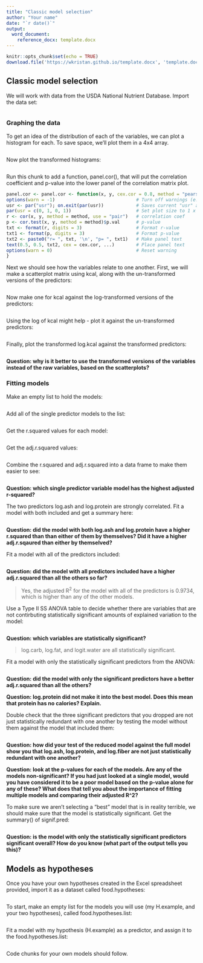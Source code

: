 ```yaml
---
title: "Classic model selection"
author: "Your name"
date: "`r date()`"
output: 
  word_document:
    reference_docx: template.docx
---
```


```r
knitr::opts_chunk$set(echo = TRUE)
download.file('https://wkristan.github.io/template.docx', 'template.docx', mode = 'wb')
```

## Classic model selection

We will work with data from the USDA National Nutrient Database. Import the data set:

```r



```

### Graphing the data

To get an idea of the distribution of each of the variables, we can plot a histogram for each. To save space, we'll plot them in a 4x4 array.

```r



```


Now plot the transformed histograms:

```r



```

Run this chunk to add a function, panel.cor(), that will put the correlation coefficient and p-value into the lower panel of the correlation matrix plot.

```r

panel.cor <- panel.cor <- function(x, y, cex.cor = 0.8, method = "pearson", ...) {
options(warn = -1)                              # Turn off warnings (e.g. tied ranks)
usr <- par("usr"); on.exit(par(usr))            # Saves current "usr" and resets on exit
par(usr = c(0, 1, 0, 1))                        # Set plot size to 1 x 1
r <- cor(x, y, method = method, use = "pair")   # correlation coef
p <- cor.test(x, y, method = method)$p.val      # p-value
txt <- format(r, digits = 3)                    # Format r-value
txt1 <- format(p, digits = 3)                   # Format p-value
txt2 <- paste0("r= ", txt, '\n', "p= ", txt1)   # Make panel text
text(0.5, 0.5, txt2, cex = cex.cor, ...)        # Place panel text
options(warn = 0)                               # Reset warning
}

```

Next we should see how the variables relate to one another. First, we will make a scatterplot matrix using kcal, along with the un-transformed versions of the predictors:

```r



```

Now make one for kcal against the log-transformed versions of the predictors:

```r



```

Using the log of kcal might help - plot it against the un-transformed predictors:

```r



```

Finally, plot the transformed log.kcal against the transformed predictors:

```r



```

**Question: why is it better to use the transformed versions of the variables instead of the raw variables, based on the scatterplots?**

> 

### Fitting models

Make an empty list to hold the models:

```r



```

Add all of the single predictor models to the list:

```r



```

Get the r.squared values for each model:

```r



```

Get the adj.r.squared values:

```r



```

Combine the r.squared and adj.r.squared into a data frame to make them easier to see:

```r



```


**Question: which single predictor variable model has the highest adjusted r-squared?**

> 

The two predictors log.ash and log.protein are strongly correlated. Fit a model with both included and get a summary here:

```r



```

**Question: did the model with both log.ash and log.protein have a higher r.squared than than either of them by themselves? Did it have a higher adj.r.sqaured than either by themselved?**

> 

Fit a model with all of the predictors included:

```r



```

**Question: did the model with all predictors included have a higher adj.r.squared than all the others so far?**

> Yes, the adjusted R^2^ for the model with all of the predictors is 0.9734, which is higher than any of the other models.

Use a Type II SS ANOVA table to decide whether there are variables that are not contirbuting statistically significant amounts of explained variation to the model:

```r



```

**Question: which variables are statistically significant?**

> log.carb, log.fat, and logit.water are all statistically significant.

Fit a model with only the statistically significant predictors from the ANOVA:

```r



```

**Question: did the model with only the significant predictors have a better adj.r.squared than all the others?**

> 

**Question: log.protein did not make it into the best model. Does this mean that protein has no calories? Explain.**

> 

Double check that the three significant predictors that you dropped are not just statistically redundant with one another by testing the model without them against the model that included them:

```r



```

**Question: how did your test of the reduced model against the full model show you that log.ash, log.protein, and log.fiber are not just statistically redundant with one another?**

> 

**Question: look at the p-values for each of the models. Are any of the models non-significant? If you had just looked at a single model, would you have considered it to be a poor model based on the p-value alone for any of these? What does that tell you about the importance of fitting multiple models and comparing their adjusted R^2?**

> 

To make sure we aren't selecting a "best" model that is in reality terrible, we should make sure that the model is statistically significant. Get the summary() of signif.pred:

```r



```
**Question: is the model with only the statistically significant predictors significant overall? How do you know (what part of the output tells you this)?**

>


## Models as hypotheses

Once you have your own hypotheses created in the Excel spreadsheet provided, import it as a dataset called food.hypotheses:

``` r



```

To start, make an empty list for the models you will use (my H.example, and your two hypotheses), called food.hypotheses.list:

```r



```

Fit a model with my hypothesis (H.example) as a predictor, and assign it to the food.hypotheses.list:

```r



```

Code chunks for your own models should follow.
